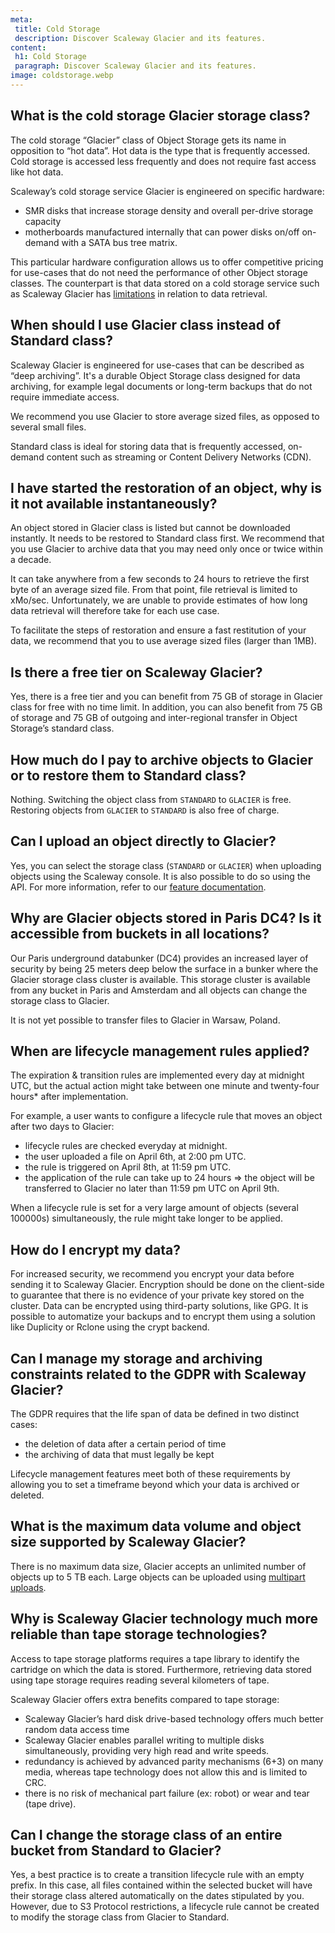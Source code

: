```yaml
---
meta:
 title: Cold Storage
 description: Discover Scaleway Glacier and its features.
content:
 h1: Cold Storage
 paragraph: Discover Scaleway Glacier and its features.
image: coldstorage.webp
---
```


## What is the cold storage Glacier storage class?

The cold storage “Glacier” class of Object Storage gets its name in opposition to “hot data”. Hot data is the type that is frequently accessed. Cold storage is accessed less frequently and does not require fast access like hot data. 

Scaleway’s cold storage service Glacier is engineered on specific hardware:

- SMR disks that increase storage density and overall per-drive storage capacity
- motherboards manufactured internally that can power disks on/off on-demand with a SATA bus tree matrix.

This particular hardware configuration allows us to offer competitive pricing for use-cases that do not need the performance of other Object storage classes. The counterpart is that data stored on a cold storage service such as Scaleway Glacier has [limitations](#i-have-started-the-restoration-of-an-object-why-is-it-not-available-instantaneously) in relation to data retrieval.

## When should I use Glacier class instead of Standard class?
 
Scaleway Glacier is engineered for use-cases that can be described as “deep archiving”. It's a durable Object Storage class designed for data archiving, for example legal documents or long-term backups that do not require immediate access.

<Message type="important">
 
 We recommend you use Glacier to store average sized files, as opposed to several small files. 

</Message>

Standard class is ideal for storing data that is frequently accessed, on-demand content such as streaming or Content Delivery Networks (CDN).
 

## I have started the restoration of an object, why is it not available instantaneously?
 
An object stored in Glacier class is listed but cannot be downloaded instantly. It needs to be restored to Standard class first.
We recommend that you use Glacier to archive data that you may need only once or twice within a decade. 

<Message type="important">

  It can take anywhere from a few seconds to 24 hours to retrieve the first byte of an average sized file. From that point, file retrieval is limited to xMo/sec. Unfortunately, we are unable to provide estimates of how long data retrieval will therefore take for each use case.

  To facilitate the steps of restoration and ensure a fast restitution of your data, we recommend that you to use average sized files (larger than 1MB).

</Message>


## Is there a free tier on Scaleway Glacier?
 
Yes, there is a free tier and you can benefit from 75 GB of storage in Glacier class for free with no time limit. In addition, you can also benefit from 75 GB of storage and 75 GB of outgoing and inter-regional transfer in Object Storage’s standard class.
 
## How much do I pay to archive objects to Glacier or to restore them to Standard class?
 
Nothing. Switching the object class from `STANDARD` to `GLACIER` is free.
Restoring objects from `GLACIER` to `STANDARD` is also free of charge.
 
## Can I upload an object directly to Glacier?
 
Yes, you can select the storage class (`STANDARD` or `GLACIER`) when uploading objects using the Scaleway console. It is also possible to do so using the API. For more information, refer to our [feature documentation](/storage/object/how-to/edit-storage-class/).
 
## Why are Glacier objects stored in Paris DC4? Is it accessible from buckets in all locations?
 
Our Paris underground databunker (DC4) provides an increased layer of security by being 25 meters deep below the surface in a bunker where the Glacier storage class cluster is available.
This storage cluster is available from any bucket in Paris and Amsterdam and all objects can change the storage class to Glacier.
 
<Message type="important">
 
It is not yet possible to transfer files to Glacier in Warsaw, Poland.
 
</Message>

 
## When are lifecycle management rules applied?
 
The expiration & transition rules are implemented every day at midnight UTC, but the actual action might take between one minute and twenty-four hours* after implementation.
 
For example, a user wants to configure a lifecycle rule that moves an object after two days to Glacier:
 
- lifecycle rules are checked everyday at midnight.
- the user uploaded a file on April 6th, at 2:00 pm UTC.
- the rule is triggered on April 8th, at 11:59 pm UTC.
- the application of the rule can take up to 24 hours
⇒ the object will be transferred to Glacier no later than 11:59 pm UTC on April 9th.
 
<Message type="note">
 
When a lifecycle rule is set for a very large amount of objects (several 100000s) simultaneously, the rule might take longer to be applied.
 
</Message>

 
## How do I encrypt my data?
 
For increased security, we recommend you encrypt your data before sending it to Scaleway Glacier.
Encryption should be done on the client-side to guarantee that there is no evidence of your private key stored on the cluster.
Data can be encrypted using third-party solutions, like GPG. It is possible to automatize your backups and to encrypt them using a solution like Duplicity or Rclone using the crypt backend.
 
## Can I manage my storage and archiving constraints related to the GDPR with Scaleway Glacier?
 
The GDPR requires that the life span of data be defined in two distinct cases:

- the deletion of data after a certain period of time
- the archiving of data that must legally be kept

Lifecycle management features meet both of these requirements by allowing you to set a timeframe beyond which your data is archived or deleted.
 
## What is the maximum data volume and object size supported by Scaleway Glacier?
 
There is no maximum data size, Glacier accepts an unlimited number of objects up to 5 TB each.
Large objects can be uploaded using [multipart uploads](/storage/object/api-cli/multipart-uploads/).
 
## Why is Scaleway Glacier technology much more reliable than tape storage technologies?
 
Access to tape storage platforms requires a tape library to identify the cartridge on which the data is stored. Furthermore, retrieving data stored using tape storage requires reading several kilometers of tape.
 
Scaleway Glacier offers extra benefits compared to tape storage:

- Scaleway Glacier’s hard disk drive-based technology offers much better random data access time
- Scaleway Glacier enables parallel writing to multiple disks simultaneously, providing very high read and write speeds. 
- redundancy is achieved by advanced parity mechanisms (6+3) on many media, whereas tape technology does not allow this and is limited to CRC. 
- there is no risk of mechanical part failure (ex: robot) or wear and tear (tape drive).


## Can I change the storage class of an entire bucket from Standard to Glacier?
 
Yes, a best practice is to create a transition lifecycle rule with an empty prefix.
In this case, all files contained within the selected bucket will have their storage class altered automatically on the dates stipulated by you.
However, due to S3 Protocol restrictions, a lifecycle rule cannot be created to modify the storage class from Glacier to Standard.

